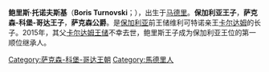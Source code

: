{{blpunsourced|time=2015-04-09T15:36:48+00:00}}
{{expand|time=2015-04-09T15:36:48+00:00}}
'''鲍里斯·托诺夫斯基'''（'''Boris Turnovski'''；{{bd|1997年|10月12日}}），出生于[[马德里|马德里]]。'''保加利亚王子'''，'''萨克森-科堡-哥达王子'''，'''萨克森公爵'''。是[[保加利亚|保加利亚]]前王储维利可特诺亲王[[卡尔达姆_(维利可特诺亲王)|卡尔达姆]]的长子。2015年，其父[[卡尔达姆_(维利可特诺亲王)|卡尔达姆王储]]不幸去世，鲍里斯王子成为保加利亚王位的第一顺位继承人。
{{DEFAULTSORT: Boris}}
[[Category:萨克森-科堡-哥达王朝|Category:萨克森-科堡-哥达王朝]]
[[Category:馬德里人|Category:馬德里人]]
